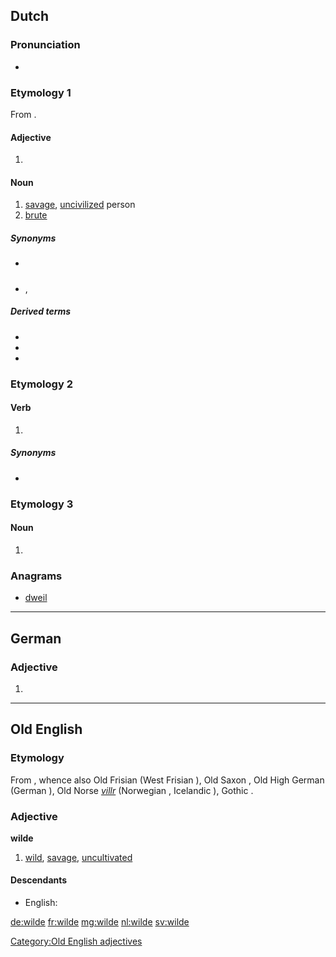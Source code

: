 {{also|Wilde}}
==Dutch==

===Pronunciation===
* {{audio|Nl-wilde.ogg|Audio|lang=nl}}

===Etymology 1===
From {{term|wild|lang=nl}}.

====Adjective====
{{nl-adj-form}}

# {{nl-adj form of|infl|wild}}

====Noun====
{{nl-noun-adj}}

# [[savage]], [[uncivilized]] person
# [[brute]]

=====Synonyms=====
* {{sense|savage}} {{l|nl|wildeman}}
* {{sense|brute}} {{l|nl|bruut}}, {{l|nl|woesteling}}

=====Derived terms=====
* {{l|nl|halve wilde}}
* {{l|nl|wildenhorde}}
* {{l|nl|wildenras}}

===Etymology 2===

====Verb====
{{nl-verb-form}}

# {{nl-verb form of|n=sg|t=past|m=ind+subj|willen}}

=====Synonyms=====
* {{l|nl|wou}}

===Etymology 3===

====Noun====
{{nl-noun|f|-|-}}

# {{alternative form of|weelde|lang=nl}}

===Anagrams===
* [[dweil#Dutch|dweil]]

----

==German==

===Adjective===
{{head|de|adjective form}}

# {{inflected form of|wild|lang=de}}

----

==Old English==

===Etymology===
From {{etyl|gem-pro|ang}} {{m|gem-pro|*wilþijaz}}, whence also Old Frisian {{term|wild|lang=ofs}} (West Frisian {{term|wyld|lang=fy}}), Old Saxon {{term|wildi|lang=osx}}, Old High German {{term|wildi|lang=goh}} (German {{term|wild|lang=de}}), Old Norse ''[[villr]]'' (Norwegian {{term|vill|lang=no}}, Icelandic {{term|villtur|lang=is}}), Gothic {{term|𐍅𐌹𐌻𐌸𐌴𐌹𐍃|tr=wilþeis|lang=got}}.

===Adjective===
'''wilde'''

# [[wild]], [[savage]], [[uncultivated]]

====Descendants====
* English: {{l|en|wild}}

[[Category:Old English adjectives]]

[[de:wilde]]
[[fr:wilde]]
[[mg:wilde]]
[[nl:wilde]]
[[sv:wilde]]